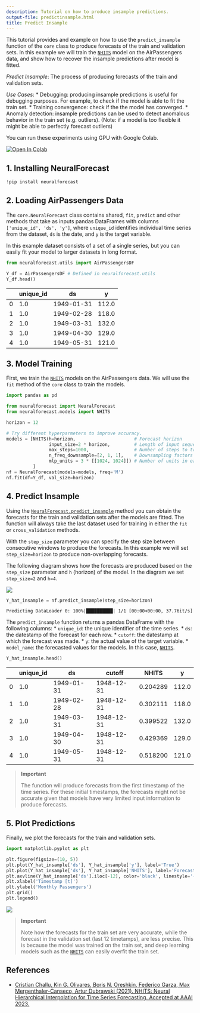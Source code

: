 ```yaml
---
description: Tutorial on how to produce insample predictions.
output-file: predictinsample.html
title: Predict Insample
---
```



This tutorial provides and example on how to use the `predict_insample`
function of the `core` class to produce forecasts of the train and
validation sets. In this example we will train the
[`NHITS`](https://Nixtla.github.io/neuralforecast/models.nhits.html#nhits)
model on the AirPassengers data, and show how to recover the insample
predictions after model is fitted.

*Predict Insample*: The process of producing forecasts of the train and
validation sets.

*Use Cases*: \* Debugging: producing insample predictions is useful for
debugging purposes. For example, to check if the model is able to fit
the train set. \* Training convergence: check if the the model has
converged. \* Anomaly detection: insample predictions can be used to
detect anomalous behavior in the train set (e.g. outliers). (Note: if a
model is too flexible it might be able to perfectly forecast outliers)

You can run these experiments using GPU with Google Colab.

<a href="https://colab.research.google.com/github/Nixtla/neuralforecast/blob/main/nbs/examples/PredictInsample.ipynb" target="_parent"><img src="https://colab.research.google.com/assets/colab-badge.svg" alt="Open In Colab"/></a>

## 1. Installing NeuralForecast

```python
!pip install neuralforecast
```

## 2. Loading AirPassengers Data

The `core.NeuralForecast` class contains shared, `fit`, `predict` and
other methods that take as inputs pandas DataFrames with columns
`['unique_id', 'ds', 'y']`, where `unique_id` identifies individual time
series from the dataset, `ds` is the date, and `y` is the target
variable.

In this example dataset consists of a set of a single series, but you
can easily fit your model to larger datasets in long format.

```python
from neuralforecast.utils import AirPassengersDF
```


```python
Y_df = AirPassengersDF # Defined in neuralforecast.utils
Y_df.head()
```

|     | unique_id | ds         | y     |
|-----|-----------|------------|-------|
| 0   | 1.0       | 1949-01-31 | 112.0 |
| 1   | 1.0       | 1949-02-28 | 118.0 |
| 2   | 1.0       | 1949-03-31 | 132.0 |
| 3   | 1.0       | 1949-04-30 | 129.0 |
| 4   | 1.0       | 1949-05-31 | 121.0 |

## 3. Model Training

First, we train the
[`NHITS`](https://Nixtla.github.io/neuralforecast/models.nhits.html#nhits)
models on the AirPassengers data. We will use the `fit` method of the
`core` class to train the models.

```python
import pandas as pd

from neuralforecast import NeuralForecast
from neuralforecast.models import NHITS
```


```python
horizon = 12

# Try different hyperparmeters to improve accuracy.
models = [NHITS(h=horizon,                      # Forecast horizon
                input_size=2 * horizon,         # Length of input sequence
                max_steps=1000,                 # Number of steps to train
                n_freq_downsample=[2, 1, 1],    # Downsampling factors for each stack output
                mlp_units = 3 * [[1024, 1024]]) # Number of units in each block.
          ]
nf = NeuralForecast(models=models, freq='M')
nf.fit(df=Y_df, val_size=horizon)
```

## 4. Predict Insample

Using the
[`NeuralForecast.predict_insample`](https://Nixtla.github.io/neuralforecast/core.html#neuralforecast.predict_insample)
method you can obtain the forecasts for the train and validation sets
after the models are fitted. The function will always take the last
dataset used for training in either the `fit` or `cross_validation`
methods.

With the `step_size` parameter you can specify the step size between
consecutive windows to produce the forecasts. In this example we will
set `step_size=horizon` to produce non-overlapping forecasts.

The following diagram shows how the forecasts are produced based on the
`step_size` parameter and `h` (horizon) of the model. In the diagram we
set `step_size=2` and `h=4`.

![](/neuralforecast/examples/../imgs_indx/predict_insample.png)

```python
Y_hat_insample = nf.predict_insample(step_size=horizon)
```

``` text
Predicting DataLoader 0: 100%|██████████| 1/1 [00:00<00:00, 37.76it/s]
```

The `predict_insample` function returns a pandas DataFrame with the
following columns: \* `unique_id`: the unique identifier of the time
series. \* `ds`: the datestamp of the forecast for each row. \*
`cutoff`: the datestamp at which the forecast was made. \* `y`: the
actual value of the target variable. \* `model_name`: the forecasted
values for the models. In this case,
[`NHITS`](https://Nixtla.github.io/neuralforecast/models.nhits.html#nhits).

```python
Y_hat_insample.head()
```

|     | unique_id | ds         | cutoff     | NHITS    | y     |
|-----|-----------|------------|------------|----------|-------|
| 0   | 1.0       | 1949-01-31 | 1948-12-31 | 0.204289 | 112.0 |
| 1   | 1.0       | 1949-02-28 | 1948-12-31 | 0.302111 | 118.0 |
| 2   | 1.0       | 1949-03-31 | 1948-12-31 | 0.399522 | 132.0 |
| 3   | 1.0       | 1949-04-30 | 1948-12-31 | 0.429369 | 129.0 |
| 4   | 1.0       | 1949-05-31 | 1948-12-31 | 0.518200 | 121.0 |

> **Important**
>
> The function will produce forecasts from the first timestamp of the
> time series. For these initial timestamps, the forecasts might not be
> accurate given that models have very limited input information to
> produce forecasts.

## 5. Plot Predictions

Finally, we plot the forecasts for the train and validation sets.

```python
import matplotlib.pyplot as plt
```


```python
plt.figure(figsize=(10, 5))
plt.plot(Y_hat_insample['ds'], Y_hat_insample['y'], label='True')
plt.plot(Y_hat_insample['ds'], Y_hat_insample['NHITS'], label='Forecast')
plt.axvline(Y_hat_insample['ds'].iloc[-12], color='black', linestyle='--', label='Train-Test Split')
plt.xlabel('Timestamp [t]')
plt.ylabel('Monthly Passengers')
plt.grid()
plt.legend()
```

![](/neuralforecast/examples/PredictInsample_files/figure-markdown_strict/cell-10-output-1.png)

> **Important**
>
> Note how the forecasts for the train set are very accurate, while the
> forecast in the validation set (last 12 timetamps), are less precise.
> This is because the model was trained on the train set, and deep
> learning models such as the
> [`NHITS`](https://Nixtla.github.io/neuralforecast/models.nhits.html#nhits)
> can easily overfit the train set.

## References

-   [Cristian Challu, Kin G. Olivares, Boris N. Oreshkin, Federico
    Garza, Max Mergenthaler-Canseco, Artur Dubrawski (2021). NHITS:
    Neural Hierarchical Interpolation for Time Series Forecasting.
    Accepted at AAAI 2023.](https://arxiv.org/abs/2201.12886)

